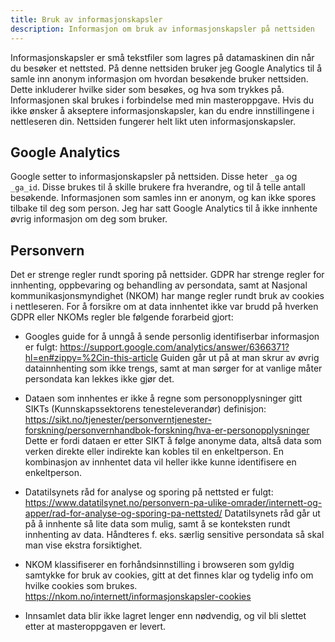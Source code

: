 ```yaml
---
title: Bruk av informasjonskapsler
description: Informasjon om bruk av informasjonskapsler på nettsiden
---
```

Informasjonskapsler er små tekstfiler som lagres på datamaskinen din når du besøker et nettsted. På denne nettsiden bruker jeg Google Analytics til å samle inn anonym informasjon om hvordan besøkende bruker nettsiden. Dette inkluderer hvilke sider som besøkes, og hva som trykkes på. Informasjonen skal brukes i forbindelse med min masteroppgave. Hvis du ikke ønsker å akseptere informasjonskapsler, kan du endre innstillingene i nettleseren din. Nettsiden fungerer helt likt uten informasjonskapsler.

## Google Analytics
Google setter to informasjonskapsler på nettsiden. Disse heter `_ga` og `_ga_id`. Disse brukes til å skille brukere fra hverandre, og til å telle antall besøkende. Informasjonen som samles inn er anonym, og kan ikke spores tilbake til deg som person. Jeg har satt Google Analytics til å ikke innhente øvrig informasjon om deg som bruker.

## Personvern
Det er strenge regler rundt sporing på nettsider. GDPR har strenge regler for innhenting, oppbevaring og behandling av persondata, samt at Nasjonal kommunikasjonsmyndighet \(NKOM\) har mange regler rundt bruk av cookies i nettleseren. For å forsikre om at data innhentet ikke var brudd på hverken GDPR eller NKOMs regler ble følgende forarbeid gjort:
- Googles guide for å unngå å sende personlig identifiserbar informasjon er fulgt: https://support.google.com/analytics/answer/6366371?hl=en#zippy=%2Cin-this-article
	Guiden går ut på at man skrur av øvrig datainnhenting som ikke trengs, samt at man sørger for at vanlige måter persondata kan lekkes ikke gjør det.

- Dataen som innhentes er ikke å regne som personopplysninger gitt SIKTs (Kunnskapssektorens tenesteleverandør) definisjon: https://sikt.no/tjenester/personverntjenester-forskning/personvernhandbok-forskning/hva-er-personopplysninger
	Dette er fordi dataen er etter SIKT å følge anonyme data, altså data som verken direkte eller indirekte kan kobles til en enkeltperson. En kombinasjon av innhentet data vil heller ikke kunne identifisere en enkeltperson.
- Datatilsynets råd for analyse og sporing på nettsted er fulgt: https://www.datatilsynet.no/personvern-pa-ulike-omrader/internett-og-apper/rad-for-analyse-og-sporing-pa-nettsted/
	Datatilsynets råd går ut på å innhente så lite data som mulig, samt å se konteksten rundt innhenting av data. Håndteres f. eks. særlig sensitive persondata så skal man vise ekstra forsiktighet.

-	NKOM klassifiserer en forhåndsinnstilling i browseren som gyldig samtykke for bruk av cookies, gitt at det finnes klar og tydelig info om hvilke cookies som brukes. https://nkom.no/internett/informasjonskapsler-cookies 

- Innsamlet data blir ikke lagret lenger enn nødvendig, og vil bli slettet etter at masteroppgaven er levert.